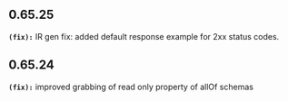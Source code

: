 ## 0.65.25
**`(fix):`** IR gen fix: added default response example for 2xx status codes.


## 0.65.24
**`(fix):`** improved grabbing of read only property of allOf schemas


